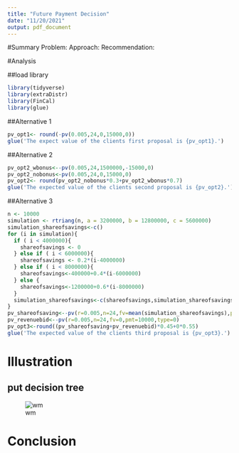 ---
title: "Future Payment Decision"
date: "11/20/2021"
output: pdf_document
---
#Summary
Problem:
Approach:
Recommendation:

#Analysis

##load library
```{r}
library(tidyverse)
library(extraDistr)
library(FinCal)
library(glue)
```

##Alternative 1
```{r }
pv_opt1<- round(-pv(0.005,24,0,15000,0))
glue('The expect value of the clients first proposal is {pv_opt1}.')
```
##Alternative 2
```{r cars}
pv_opt2_wbonus<--pv(0.005,24,1500000,-15000,0)
pv_opt2_nobonus<-pv(0.005,24,0,15000,0)
pv_opt2<- round(pv_opt2_nobonus*0.3+pv_opt2_wbonus*0.7)
glue('The expected value of the clients second proposal is {pv_opt2}.')
```

##Alternative 3
```{r }
n <- 10000 
simulation <- rtriang(n, a = 3200000, b = 12800000, c = 5600000)
simulation_shareofsavings<-c()
for (i in simulation){
  if ( i < 4000000){
    shareofsavings <- 0
  } else if ( i < 6000000){
    shareofsavings <- 0.2*(i-4000000)
  } else if ( i < 8000000){
    shareofsavings<-400000+0.4*(i-6000000)
  } else {
    shareofsavings<-1200000+0.6*(i-8000000)
  }
  simulation_shareofsavings<-c(shareofsavings,simulation_shareofsavings)
}
pv_shareofsaving<--pv(r=0.005,n=24,fv=mean(simulation_shareofsavings),pmt=0,type=0)
pv_revenuebid<--pv(r=0.005,n=24,fv=0,pmt=10000,type=0)
pv_opt3<-round((pv_shareofsaving+pv_revenuebid)*0.45+0*0.55)
glue('The expected value of the clients third proposal is {pv_opt3}.')
```
# Illustration
## put decision tree
![wm](wm.png)

# Conclusion

